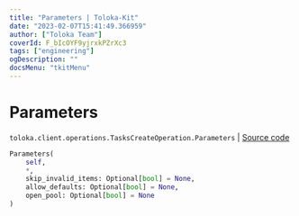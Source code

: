 ```yaml
---
title: "Parameters | Toloka-Kit"
date: "2023-02-07T15:41:49.366959"
author: ["Toloka Team"]
coverId: F_bIcOYF9yjrxkPZrXc3
tags: ["engineering"]
ogDescription: ""
docsMenu: "tkitMenu"
---
```


# Parameters
`toloka.client.operations.TasksCreateOperation.Parameters` | [Source code](https://github.com/Toloka/toloka-kit/blob/v1.1.3/src/client/operations.py#L285)

```python
Parameters(
    self,
    *,
    skip_invalid_items: Optional[bool] = None,
    allow_defaults: Optional[bool] = None,
    open_pool: Optional[bool] = None
)
```